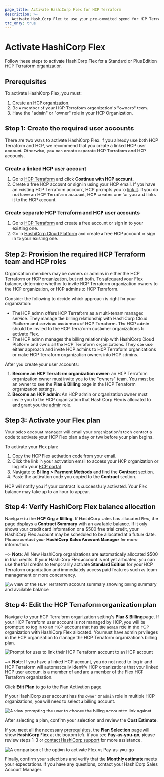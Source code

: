 ```yaml
---
page_title: Activate HashiCorp Flex for HCP Terraform
description: >-
   Activate HashiCorp Flex to use your pre-commited spend for HCP Terraform operations.
tfc_only: true
---
```


# Activate HashiCorp Flex

Follow these steps to activate HashiCorp Flex for a Standard or Plus Edition HCP Terraform organization.

## Prerequisites

To activate HashiCorp Flex, you must:

1. [Create an HCP organization](/hcp/docs/hcp/admin/orgs#create-an-organization).
1. Be a member of your HCP Terraform organization's "owners" team.
1. Have the "admin" or "owner" role in your HCP Organization.

## Step 1: Create the required user accounts

There are two ways to activate HashiCorp Flex. If you already use both HCP Terraform and HCP, we recommend that you create a linked HCP user account. Otherwise, you can create separate HCP Terraform and HCP accounts.

### Create a linked HCP user account

1. Go to [HCP Terraform](https://app.terraform.io) and click **Continue with HCP account.**
1. Create a free HCP account or sign in using your HCP email. If you have an existing HCP Terraform account, HCP prompts you to [link it](/terraform/cloud-docs/users-teams-organizations/users#linking-hcp-and-hcp-terraform-accounts). If you do not have an HCP Terraform account, HCP creates one for you and links it to the HCP account.

### Create separate HCP Terraform and HCP user accounts

1. Go to [HCP Terraform](https://app.terraform.io) and create a free account or sign in to your existing one.
1. Go to [HashiCorp Cloud Platform](https://cloud.hashicorp.com) and create a free HCP account or sign in to your existing one.

## Step 2: Provision the required HCP Terraform team and HCP roles

Organization members may be owners or admins in either the HCP Terraform or HCP organization, but not both. To safeguard your Flex balance, determine whether to invite HCP Terraform organization owners to the HCP organization, or HCP admins to HCP Terraform.

Consider the following to decide which approach is right for your organization:
- The HCP admin offers HCP Terraform as a multi-tenant managed service. They manage the billing relationship with HashiCorp Cloud Platform and services customers of HCP Terraform.  The HCP admin should be invited to the HCP Terraform customer organizations to activate Flex.
- The HCP admin manages the billing relationship with HashiCorp Cloud Platform and owns all the HCP Terraform organizations. They can use either approach and invite HCP admins to HCP Terraform organizations or make HCP Terraform organization owners into HCP admins.

After you create your user accounts:

1. **Become an HCP Terraform organization owner**: an HCP Terraform organization owner must invite you to the "owners" team. You must be an owner to see the **Plan & Billing** page in the HCP Terraform organization settings.
1. **Become an HCP admin**: An HCP admin or organization owner must invite you to the HCP organization that HashiCorp Flex is allocated to and grant you the [admin](/hcp/docs/hcp/iam/access-management#organization) role.


## Step 3: Activate your Flex plan

Your sales account manager will email your organization's tech contact a code to activate your HCP Flex plan a day or two before your plan begins.

To activate your Flex plan:
1. Copy the HCP Flex activation code from your email.
1. Click the link in your activation email to access your HCP organization or log into your [HCP portal](https://portal.cloud.hashicorp.com/).
1. Navigate to **Billing > Payment Methods** and find the **Contract** section.
1. Paste the activation code you copied to the **Contract** section.

HCP will notify you if your contract is successfully activated. Your Flex balance may take up to an hour to appear.

## Step 4: Verify HashiCorp Flex balance allocation

Navigate to the **HCP Org > Billing**. If HashiCorp sales has allocated Flex, the page displays a **Contract Summary** with an available balance. If it only shows your credit card information or a $500 free trial credit, your HashiCorp Flex account may be scheduled to be allocated at a future date. Please contact your **HashiCorp Sales Account Manager** for more information.

~> **Note**: All New HashiCorp organizations are automatically allocated $500 in trial credits. If your HashiCorp Flex account is not yet allocated, you can use the trial credits to temporarily activate **Standard Edition** for your HCP Terraform organization and immediately access paid features such as team management or more concurrency.

![A view of the HCP Terraform account summary showing billing summary and available balance](/img/docs/tfc-account-summary.png)

## Step 4: Edit the HCP Terraform organization plan

Navigate to your HCP Terraform organization setting's **Plan & Billing** page. If your HCP Terraform user account is not managed by HCP, you will be prompted to log in to an HCP account that has the `admin` role in the HCP organization with HashiCorp Flex allocated. You must have admin privileges in the HCP organization to manage the HCP Terraform organization's billing plan.

![Prompt for user to link their HCP Terraform account to an HCP account](/img/docs/tfc-plan-and-billing.png)

~> **Note**: If you have a linked HCP account, you do not need to log in and HCP Terraform will automatically identify HCP organizations that your linked HCP user account is a member of and are a member of the Flex HCP Terraform organization.

Click **Edit Plan** to go to the Plan Activation page.

If your HashiCorp user account has the `owner` or `admin` role in multiple HCP organizations, you will need to select a billing account.

![A view prompting the user to choose the billing account to link against](/img/docs/tfc-plan-org-select.png)

After selecting a plan, confirm your selection and review the **Cost Estimate**.

If you meet all the necessary [prerequisites](#prerequisites), the **Plan Selection** page will show **HashiCorp Flex** at the bottom left. If you see **Pay-as-you-go**, please review steps 1-3 or [contact HashiCorp support](https://support.hashicorp.com/hc/en-us/requests/new) for more assistance.

![A comparison of the option to activate Flex vs Pay-as-you-go](/img/docs/tfc-flex-vs-payg.png)

Finally, confirm your selections and verify that the **Monthly estimate** meets your expectations. If you have any questions, contact your HashiCorp Sales Account Manager.
